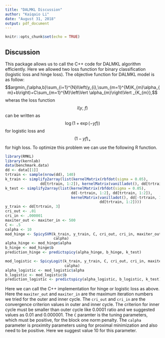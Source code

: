 ```yaml
---
title: "DALMKL Discussion"
author: "Kaiqaio Li"
date: "August 31, 2018"
output: pdf_document
---
```


```r
knitr::opts_chunk$set(echo = TRUE)
```

## Discussion

This package allows us to call the C++ code for DALMKL algorithm efficiently. Here we allowed two loss function for binary classification (logistic loss and hinge loss). The objective function for DALMKL model is as follow:
$$argmin_{\alpha,b}\sum_{i=1}^{N}l\left(y_{i},\sum_{m=1}^{M}K_{m}\alpha_{m}+b\right)+C\sum_{m=1}^{M}\left\Vert \alpha_{m}\right\Vert _{K_{m}},$$
wheras the loss function $$l\left(y,\ f\right)$$ can be written as $$\log\left(1+\exp\left(-yf\right)\right)$$ for logistic loss and $$\left(1-yf\right)_{+}$$ for high loss. To optimize this problem we can use the following R function.

```r
library(RMKL)
library(kernlab)
data(benchmark.data)
dd <- data[[1]]
trtrain <- sample(nrow(dd), 140)
k_train <- simplify2array(list(kernelMatrix(rbfdot(sigma = 0.05), 
                dd[trtrain, 1:2]), kernelMatrix(vanilladot(), dd[trtrain, 1:2])))
k_test <- simplify2array(list(kernelMatrix(rbfdot(sigma = 0.05), 
                              dd[-trtrain, 1:2], dd[trtrain, 1:2]), 
                              kernelMatrix(vanilladot(), dd[-trtrain, 1:2], 
                                           dd[trtrain, 1:2])))
y_train <- dd[trtrain, 3]
cri_out <- .01
cri_in <- .000001
maxiter_out <- maxiter_in <- 500
C <- .5
calpha <- 10
mod_hinge <- SpicySVM(k_train, y_train, C, cri_out, cri_in, maxiter_out, maxiter_in,
                      calpha)
alpha_hinge <- mod_hinge$alpha
b_hinge <- mod_hinge$b
prediction_hinge <- predictspicy(alpha_hinge, b_hinge, k_test)

mod_logistic <- SpicyLogit(k_train, y_train, C, cri_out, cri_in, maxiter_out, maxiter_in, 
                           calpha)
alpha_logistic <- mod_logistic$alpha
b_logistic <- mod_logistic$b
prediction_logistic <- predictspicy(alpha_logistic, b_logistic, k_test)
```
Here we can call the C++ implementation for hinge or logistic loss as above. Here the `maxiter_out` and `maxiter_in` are the maximum iteration numbers we tried for the outer and inner cycle. The `cri_out` and `cri_in` are the convergence criterion values in outer and inner cycle. The criterion for inner cycle must be smaller than outer cycle like $0.0001$ ratio and we suggested values as $0.01$ and $0.000001$. The `C` paramter is the tuning parameters, which must be positive, for the block one norm penalty. The `calpha` parameter is proximity parameters using for proximal minimization and also need to be positive. Here we suggest value $10$ for this parameter.
